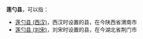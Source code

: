 '''莲勺县'''，可以指：

*[[莲勺县_(西汉)|莲勺县 (西汉)]]，西汉时设置的县，在今陕西省渭南市
*[[莲勺县_(刘宋)|莲勺县 (刘宋)]]，刘宋时设置的县，在今湖北省荆门市
{{Disambig|L|Cat=三字中国县名消歧义}}